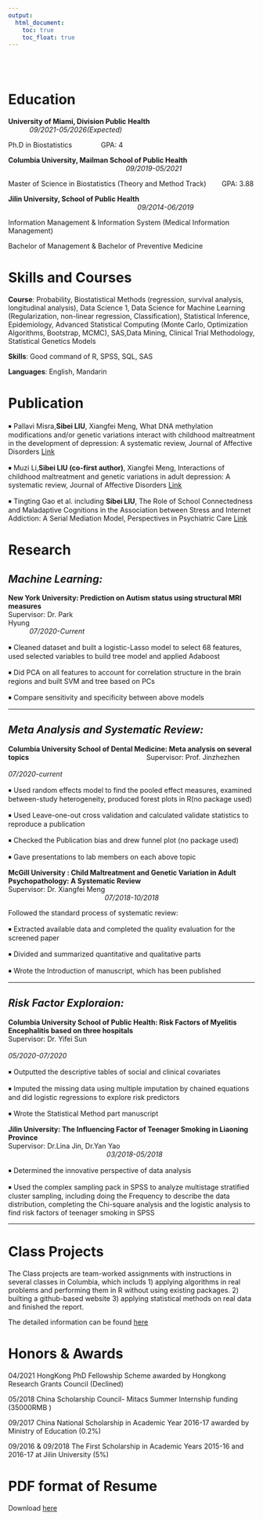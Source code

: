 ```yaml
---
output: 
  html_document:
    toc: true
    toc_float: true
---
```

\
\



# Education

__University of Miami,  Division Public Health__  \ \ \ \ \ \ \ \ \ \ \ \ \ \ \ \ \ \ \ \ \ \ \ \ \ \ \ \ \ \ \ \ \ \ \ \ \ \ \ \ \ \ \ \ \ \ \ \ \  \ \ \ \ \ \ \ \ \ \ \ *09/2021-05/2026(Expected)* 

Ph.D in Biostatistics   \ \ \ \ \ \ \ \ \ \ \ \ \   GPA: 4 

__Columbia University, Mailman School of Public Health__  \ \ \ \ \ \ \ \ \ \ \ \ \ \ \ \ \ \ \ \ \ \ \ \ \ \ \ \ \ \ \ \ \ \ \ \ \ \ \ \ \ \ \ \ \ \ \ \ \  \ \ \ \ \ \ \ \ \ \ \ *09/2019-05/2021*

Master of Science in Biostatistics (Theory and Method Track)  \ \ \ \ \ \    GPA: 3.88 

__Jilin University, School of Public Health__      \ \ \ \ \ \ \ \ \ \ \ \ \ \ \ \ \ \ \ \ \     \ \ \ \ \ \ \ \ \ \ \ \ \ \ \ \ \ \ \ \ \ \ \ \ \ \ \ \ \ \ \ \ \ \ \ \ \ \ \ \ \ \ \ \ \ \ \ \ \ \ \ \ \ \ \ \ \ \ \ \ \ \ \ \ \ \ \ *09/2014-06/2019* 

Information Management & Information System (Medical Information Management)  

Bachelor of Management & Bachelor of Preventive Medicine



# Skills and Courses

**Course**: Probability, Biostatistical Methods (regression, survival analysis, longitudinal analysis), Data Science 1, Data Science for Machine Learning (Regularization, non-linear regression, Classification), Statistical Inference, Epidemiology, Advanced Statistical Computing (Monte Carlo, Optimization Algorithms, Bootstrap, MCMC), SAS,Data Mining, Clinical Trial Methodology, Statistical Genetics Models

**Skills**:
Good command of R, SPSS, SQL, SAS

**Languages**: English, Mandarin 



# Publication


￭ Pallavi Misra,**Sibei LIU**, Xiangfei Meng,
What DNA methylation modifications and/or genetic variations interact with childhood maltreatment in the development of depression: A systematic review, Journal of Affective Disorders [Link](https://pubmed.ncbi.nlm.nih.gov/30999089/)

￭ Muzi Li,**Sibei LIU (co-first author)**, Xiangfei Meng, Interactions of childhood maltreatment and genetic variations in adult depression: A systematic review, Journal of Affective Disorders [Link](https://www.sciencedirect.com/science/article/pii/S0165032720324526)

￭ Tingting Gao et al. including **Sibei LIU**, The Role of School Connectedness and Maladaptive Cognitions in the Association between Stress and Internet Addiction: A Serial Mediation Model, Perspectives in Psychiatric Care [Link](https://onlinelibrary.wiley.com/doi/full/10.1111/ppc.12417)


# Research

## *Machine Learning:*

**New York University: Prediction on Autism status using structural MRI measures **  \ \ \ \ \ \ \ \ \ \ \ \ \ \ \ \ \ \ \ \ \ \ \ \ \ \ \ \ \ \ \ \ \ \ \ \ \ \ \ \ \ \ \ \ \ \ \ \ \ \ \ \ \ \ \ \ \
Supervisor: Dr. Park Hyung\ \ \ \ \ \ \ \ \ \ \ \ \ \ \ \ \ \ \ \ \ \ \ \ \ \ \ \ \ \ \ \ \ \ \ \ \ \ \ \ \ \ \ \ \ \ \ \ \ \ \ \ \ \ \ \ \ \ \ \ \ \ \ \ \ \ \ \ \ \ \ \ \ \ \ \ \ \ \ \ \ \ \ \ \ \ \ \ \ \ \ \ \ \ \ \ \ \ \ \ \ \ \ \ \ \ \ \ \ \ \ \ \ \ \ \ \ \ \ \ \ \ \ \ \ \  *07/2020-Current* 

￭  Cleaned dataset and built a logistic-Lasso model to select 68 features, used selected variables to build tree model and applied Adaboost

￭ Did PCA on all features to account for correlation structure in the brain regions and built SVM and tree based on PCs  

￭ Compare sensitivity and specificity between above models

***
 
## *Meta Analysis and Systematic Review:*

**Columbia University School of Dental Medicine: Meta analysis on several topics** \ \ \ \ \ \ \ \ \ \ \ \ \ \ \ \ \ \ \ \ \ \ \ \ \ \ \ \ \ \ \ \ \ \ \ \ \ \ \ \ \ \ \ \ \ \ \ \ \ \ \ \ \ \ \ \ \ \ \ 
Supervisor: Prof. Jinzhezhen \ \ \ \ \ \ \ \ \ \ \ \ \ \ \ \ \ \ \ \ \ \ \ \ \ \ \ \ \ \ \ \ \ \ \ \ \ \ \ \ \ \ \ \ \ \ \ \ \ \ \ \ \ \ \ \ \ \ \ \ \ \ \ \ \ \ \ \ \ \ \ \ \ \ \ \ \ \ \ \ \ \ \ \ \ \ \ \ \ \ \ \ \ \ \ \ \ \ \ \ \ \ \ \ \ \ \ \ \ \ \ \ \ \ \ \ \ \ \ \ \ \ \ \ \ \  *07/2020-current* 

￭ Used random effects model to find the pooled effect measures,  examined between-study heterogeneity,  produced forest plots in R(no package used)

￭ Used Leave-one-out cross validation and calculated validate statistics to reproduce a publication 

￭ Checked the Publication bias and drew funnel plot  (no package used) 

￭ Gave presentations to lab members on each above topic


**McGill University : Child Maltreatment and Genetic Variation in Adult Psychopathology: A Systematic Review**        
Supervisor: Dr. Xiangfei Meng \ \ \ \ \ \ \ \ \ \ \ \ \ \ \ \ \ \ \ \ \ \ \ \ \ \ \ \ \ \ \ \ \ \ \ \ \ \ \ \ \ \ \ \ \ \ \ \ \ \ \ \ \ \ \ \ \ \ \ \ \ \ \ \ \ \ \ \ \ \ \  \ \ \ \ \ \ \ \  \ \ \ \ \ \ \ \ \ \ \ \ \ \ \ \ \ \ \ \ \ \ \ \ \ \ \ \ \ \ \ \ \ \ \ \ \ \ \ \  *07/2018-10/2018* 

Followed the standard process of systematic review: 

￭ Extracted available data and completed the quality evaluation for the screened paper

￭ Divided and summarized quantitative and qualitative parts

￭ Wrote the Introduction of manuscript, which has been published

***
## *Risk Factor Exploraion:*

**Columbia University School of Public Health: Risk Factors of Myelitis Encephalitis based on three hospitals**  
Supervisor: Dr. Yifei Sun \ \ \ \ \ \ \ \ \ \ \  \ \ \ \ \ \ \ \ \ \ \ \ \ \ \ \ \ \ \ \ \ \ \ \ \ \ \ \ \ \ \ \ \ \ \ \ \ \ \ \ \ \ \ \ \ \ \ \ \ \ \ \ \ \ \ \ \ \ \ \ \ \ \ \ \ \ \ \ \ \ \ \ \ \ \ \ \ \ \ \ \ \ \ \ \ \ \ \ \ \ \ \ \ \ \ \ \ \ \ \ \ \ \ \ \ \ \ \ \ \ \ \ \ \ \ \ \ \ \ \  *05/2020-07/2020* 

￭ Outputted the descriptive tables of social and clinical covariates

￭ Imputed the missing data using multiple imputation by chained equations and did logistic regressions to explore risk predictors

￭ Wrote the Statistical Method part manuscript                                                  
                                                 


**Jilin University: The Influencing Factor of Teenager Smoking in Liaoning Province **   
Supervisor: Dr.Lina Jin, Dr.Yan Yao\ \ \ \ \  \ \ \ \ \ \ \ \ \ \ \ \ \ \ \ \ \ \ \ \ \ \ \ \ \ \ \ \ \ \ \ \ \ \ \ \ \ \ \ \ \ \ \ \ \ \ \ \ \ \ \ \ \ \ \ \ \ \ \ \  \ \ \ \  \ \ \ \ \ \ \ \ \ \ \ \  \ \ \ \ \ \ \ \ \ \ \ \ \ \ \ \ \ \ \ \ \ \ \ \ \ \ \ \ \ \ \ \    *03/2018-05/2018*  

￭ Determined the innovative perspective of data analysis

￭ Used the complex sampling pack in SPSS to analyze multistage stratified cluster sampling, including doing the Frequency to describe the data distribution, completing the Chi-square analysis and the logistic analysis to find risk factors of teenager smoking in SPSS

***
# Class Projects

The Class projects are team-worked assignments with instructions in several classes in Columbia, which includs 1) applying algorithms in real problems and performing them in R without using existing packages. 2) builting a github-based website 3) applying statistical methods on real data and finished the report.

The detailed information can be found [here](project.html)

# Honors & Awards

04/2021 HongKong PhD Fellowship Scheme awarded by Hongkong Research Grants Council (Declined)

05/2018 China Scholarship Council- Mitacs Summer Internship funding (35000RMB ) 

09/2017 China National Scholarship in Academic Year 2016-17 awarded by Ministry of Education (0.2%)

09/2016 & 09/2018 The First Scholarship in Academic Years 2015-16 and 2016-17 at Jilin University (5%)

# PDF format of Resume

Download [here](Resume0826-Sibei Liu.pdf)




